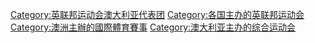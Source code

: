 [[Category:英联邦运动会澳大利亚代表团|Category:英联邦运动会澳大利亚代表团]]
[[Category:各国主办的英联邦运动会|Category:各国主办的英联邦运动会]]
[[Category:澳洲主辦的國際體育賽事|Category:澳洲主辦的國際體育賽事]]
[[Category:澳大利亚主办的综合运动会|Category:澳大利亚主办的综合运动会]]